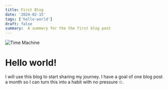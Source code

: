 ```yaml
---
title: First Blog
date: '2024-02-15'
tags: ['hello-world']
draft: false
summary:  A summary for the the first blog post
---
```

<img className="inline" src="/static/images/time-machine.jpg" alt="Time Machine" />

# Hello world!
I will use this blog to start sharing my journey. I have a goal of one blog post a month so I can turn this into a habit with no pressure ✩.